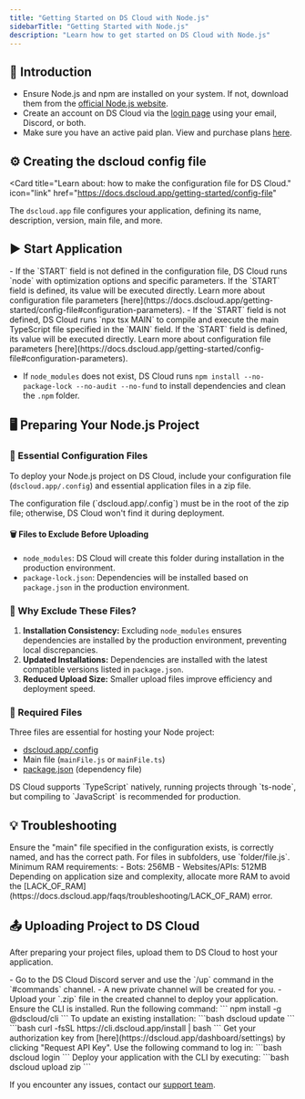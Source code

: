 ```yaml
---
title: "Getting Started on DS Cloud with Node.js"
sidebarTitle: "Getting Started with Node.js"
description: "Learn how to get started on DS Cloud with Node.js"
---
```


## 🚀 Introduction

- Ensure Node.js and npm are installed on your system. If not, download them from the [official Node.js website](https://nodejs.org/).
- Create an account on DS Cloud via the [login page](https://dscloud.app/login) using your email, Discord, or both.
- Make sure you have an active paid plan. View and purchase plans [here](https://dscloud.app/plans).

## ⚙️ Creating the dscloud config file

<Card
title="Learn about: how to make the configuration file for DS Cloud."
icon="link"
href="https://docs.dscloud.app/getting-started/config-file"
>
  The `dscloud.app` file configures your application, defining its name, description, version, main file, and more.
</Card>

## ▶️ Start Application

<Tabs>
  <Tab title="Javascript">
    - If the `START` field is not defined in the configuration file, DS Cloud runs `node` with optimization options and specific parameters. If the `START` field is defined, its value will be executed directly. Learn more about configuration file parameters [here](https://docs.dscloud.app/getting-started/config-file#configuration-parameters).
  </Tab>
  <Tab title="Typescript">
    - If the `START` field is not defined, DS Cloud runs `npx tsx MAIN` to compile and execute the main TypeScript file specified in the `MAIN` field. If the `START` field is defined, its value will be executed directly. Learn more about configuration file parameters [here](https://docs.dscloud.app/getting-started/config-file#configuration-parameters).
  </Tab>
</Tabs>

- If `node_modules` does not exist, DS Cloud runs `npm install --no-package-lock --no-audit --no-fund` to install dependencies and clean the `.npm` folder.

## 🖥️ Preparing Your Node.js Project

### 📁 Essential Configuration Files

To deploy your Node.js project on DS Cloud, include your configuration file (`dscloud.app/.config`) and essential application files in a zip file.

<Warning>
  The configuration file (`dscloud.app/.config`) must be in the root of the zip file; otherwise, DS Cloud won't find it during deployment.
</Warning>

#### 🗑️ Files to Exclude Before Uploading

- `node_modules`: DS Cloud will create this folder during installation in the production environment.
- `package-lock.json`: Dependencies will be installed based on `package.json` in the production environment.

### 🤔 Why Exclude These Files?

1. **Installation Consistency:** Excluding `node_modules` ensures dependencies are installed by the production environment, preventing local discrepancies.
2. **Updated Installations:** Dependencies are installed with the latest compatible versions listed in `package.json`.
3. **Reduced Upload Size:** Smaller upload files improve efficiency and deployment speed.

### 📄 Required Files

Three files are essential for hosting your Node project:

- [dscloud.app/.config](/getting-started/config-file)
- Main file (`mainFile.js` or `mainFile.ts`)
- [package.json](./how-to-create-your-package-json.mdx) (dependency file)

<Note>
  DS Cloud supports `TypeScript` natively, running projects through `ts-node`, but compiling to `JavaScript` is recommended for production.
</Note>

## 💡 Troubleshooting

<AccordionGroup>
  <Accordion
title="The main file is invalid or corrupted"
icon="file"
iconType="solid"
>
    Ensure the "main" file specified in the configuration exists, is correctly named, and has the correct path. For files in subfolders, use `folder/file.js`.
  </Accordion>
  <Accordion title="Bad Memory" icon="memory" iconType="solid">
    Minimum RAM requirements:
    - Bots: 256MB
    - Websites/APIs: 512MB
    Depending on application size and complexity, allocate more RAM to avoid the [LACK_OF_RAM](https://docs.dscloud.app/faqs/troubleshooting/LACK_OF_RAM) error.
  </Accordion>
</AccordionGroup>

## 📤 Uploading Project to DS Cloud

After preparing your project files, upload them to DS Cloud to host your application.

<Tabs>
  <Tab title="Discord Upload">
    - Go to the DS Cloud Discord server and use the `/up` command in the `#commands` channel.
    - A new private channel will be created for you.
    - Upload your `.zip` file in the created channel to deploy your application.
  </Tab>
  <Tab title="CLI Upload">
    <Steps>
      <Step title="Install CLI">
        Ensure the CLI is installed. Run the following command:
        ```
        npm install -g @dscloud/cli
        ```
        To update an existing installation:
        <Tabs>
          <Tab title="Windows">
            ```bash
            dscloud update
            ```
          </Tab>
          <Tab title="Linux, macOS, and WSL">
            ```bash
            curl -fsSL https://cli.dscloud.app/install | bash
            ```
          </Tab>
        </Tabs>
      </Step>
      <Step title="Authenticate">
        Get your authorization key from [here](https://dscloud.app/dashboard/settings) by clicking "Request API Key". Use the following command to log in:
        ```bash
        dscloud login
        ```
      </Step>
      <Step title="Upload Project">
        Deploy your application with the CLI by executing:
        ```bash
        dscloud upload zip
        ```
      </Step>
    </Steps>
  </Tab>
</Tabs>

If you encounter any issues, contact our [support team](/company/support).